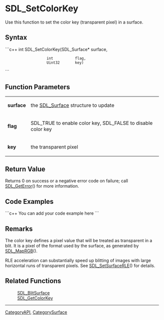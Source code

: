 <!-- pragma section-numbers off -->
<!-- pragma disable-camelcase -->

= SDL_SetColorKey =
Use this function to set the color key (transparent pixel) in a surface.


== Syntax ==
```c++
int SDL_SetColorKey(SDL_Surface* surface,
                    int          flag,
                    Uint32       key)
```

== Function Parameters ==
{|
|'''surface'''
|the [[SDL_Surface]] structure to update
|-
|'''flag'''
|SDL_TRUE to enable color key, SDL_FALSE to disable color key
|-
|'''key'''
|the transparent pixel
|}

== Return Value ==
Returns 0 on success or a negative error code on failure; call [[SDL_GetError]]() for more information.

== Code Examples ==
```c++
You can add your code example here
```

== Remarks ==
The color key defines a pixel value that will be treated as transparent in a blit.  It is a pixel of the format used by the surface, as generated by [[SDL_MapRGB]]().


RLE acceleration can substantially speed up blitting of images with large horizontal runs of transparent pixels.  See [[SDL_SetSurfaceRLE]]() for details.


== Related Functions ==
:[[SDL_BlitSurface]] 
:[[SDL_GetColorKey]]

----
[[CategoryAPI]], [[CategorySurface]]
